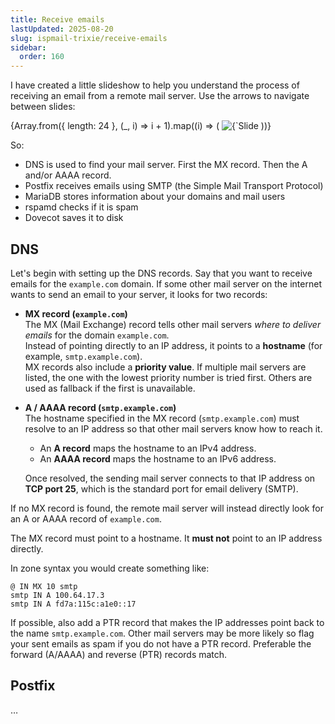 ```yaml
---
title: Receive emails
lastUpdated: 2025-08-20
slug: ispmail-trixie/receive-emails
sidebar:
  order: 160
---
```




I have created a little slideshow to help you understand the process of receiving an email from a remote mail server.
Use the arrows to navigate between slides:

<Splide>
  {Array.from({ length: 24 }, (_, i) => i + 1).map((i) => (
    <SplideSlide>
      <img src={`/big-picture-receive/${String(i).padStart(2, "0")}.svg`} alt={`Slide ${i}`} />
    </SplideSlide>
  ))}
</Splide>

So:

- DNS is used to find your mail server. First the MX record. Then the A and/or AAAA record.
- Postfix receives emails using SMTP (the Simple Mail Transport Protocol)
- MariaDB stores information about your domains and mail users
- rspamd checks if it is spam
- Dovecot saves it to disk

## DNS

Let's begin with setting up the DNS records. Say that you want to receive emails for the `example.com` domain. If some
other mail server on the internet wants to send an email to your server, it looks for two records:

- **MX record (`example.com`)**  
  The MX (Mail Exchange) record tells other mail servers _where to deliver emails_ for the domain `example.com`.  
  Instead of pointing directly to an IP address, it points to a **hostname** (for example, `smtp.example.com`).  
  MX records also include a **priority value**. If multiple mail servers are listed, the one with the lowest priority
  number is tried first. Others are used as fallback if the first is unavailable.

- **A / AAAA record (`smtp.example.com`)**  
  The hostname specified in the MX record (`smtp.example.com`) must resolve to an IP address so that other mail servers
  know how to reach it.
  - An **A record** maps the hostname to an IPv4 address.
  - An **AAAA record** maps the hostname to an IPv6 address.

  Once resolved, the sending mail server connects to that IP address on **TCP port 25**, which is the standard port for
  email delivery (SMTP).

<Aside>

If no MX record is found, the remote mail server will instead directly look for an A or AAAA record of `example.com`.

</Aside>

<Aside type="caution">

The MX record must point to a hostname. It **must not** point to an IP address directly.

</Aside>

In zone syntax you would create something like:

```
@ IN MX 10 smtp
smtp IN A 100.64.17.3
smtp IN A fd7a:115c:a1e0::17
```

If possible, also add a PTR record that makes the IP addresses point back to the name `smtp.example.com`. Other mail
servers may be more likely so flag your sent emails as spam if you do not have a PTR record. Preferable the forward
(A/AAAA) and reverse (PTR) records match.

## Postfix

…
